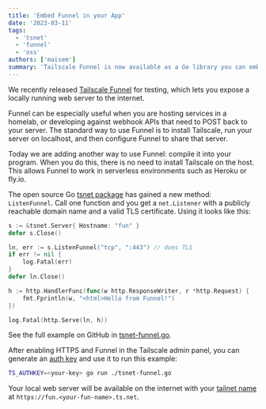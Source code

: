 ```yaml
---
title: 'Embed Funnel in your App'
date: '2023-03-11'
tags:
  - 'tsnet'
  - 'funnel'
  - 'oss'
authors: ['maisem']
summary: 'Tailscale Funnel is now available as a Go library you can embed directly in your programs.'
---
```


We recently released
[Tailscale Funnel](https://tailscale.com/kb/1223/tailscale-funnel/)
for testing, which lets you expose a locally running web server to the internet.

Funnel can be especially useful when you are hosting services in a homelab, or
developing against webhook APIs that need to POST back to your server.
The standard way to use Funnel is to install Tailscale, run your server
on localhost, and then configure Funnel to share that server.

Today we are adding another way to use Funnel: compile it into your program.
When you do this, there is no need to install Tailscale on the host.
This allows Funnel to work in serverless environments such as Heroku or fly.io.

The open source Go
[tsnet package](https://pkg.go.dev/tailscale.com@main/tsnet)
has gained a new method: `ListenFunnel`. Call one function and you get a
`net.Listener` with a publicly reachable domain name and a valid
TLS certificate. Using it looks like this:

```go
s := &tsnet.Server{ Hostname: "fun" }
defer s.Close()

ln, err := s.ListenFunnel("tcp", ":443") // does TLS
if err != nil {
	log.Fatal(err)
}
defer ln.Close()

h := http.HandlerFunc(func(w http.ResponseWriter, r *http.Request) {
	fmt.Fprintln(w, "<html>Hello from Funnel!")
})

log.Fatal(http.Serve(ln, h))
```

See the full example on GitHub in
[tsnet-funnel.go](https://github.com/tailscale/tailscale/blob/main/tsnet/example/tsnet-funnel/tsnet-funnel.go).

After enabling HTTPS and Funnel in the Tailscale admin panel,
you can generate an
[auth key](https://tailscale.com/kb/1085/auth-keys/)
and use it to run this example:

```sh
TS_AUTHKEY=<your-key> go run ./tsnet-funnel.go
```

Your local web server will be available on the internet with your
[tailnet name](https://tailscale.com/kb/1217/tailnet-name/#fun-tailnet-name) at
`https://fun.<your-fun-name>.ts.net`.
